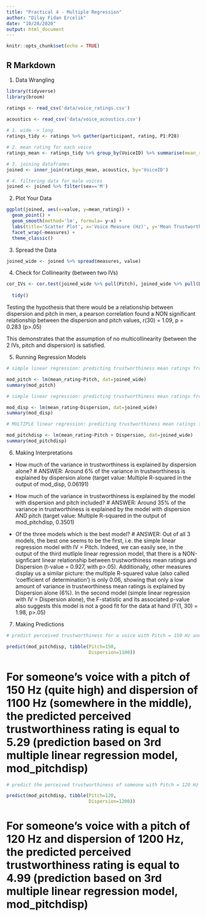 ```yaml
---
title: "Practical 4 - Multiple Regression"
author: "Dilay Fidan Ercelik"
date: "10/28/2020"
output: html_document
---
```


```r
knitr::opts_chunk$set(echo = TRUE)
```

## R Markdown


1. Data Wrangling
```r
library(tidyverse)
library(broom)

ratings <- read_csv('data/voice_ratings.csv')
  
acoustics <- read_csv('data/voice_acoustics.csv')

```


```r
# 1. wide -> long
ratings_tidy <- ratings %>% gather(participant, rating, P1:P28)

```

```r
# 2. mean rating for each voice
ratings_mean <- ratings_tidy %>% group_by(VoiceID) %>% summarise(mean_rating=mean(rating))

```

```r
# 3. joining dataframes
joined <- inner_join(ratings_mean, acoustics, by='VoiceID')

```

```r
# 4. filtering data for male voices
joined <- joined %>% filter(sex=='M')
```


2. Plot Your Data
```r
ggplot(joined, aes(x=value, y=mean_rating)) +
  geom_point() +
  geom_smooth(method='lm', formula= y~x) +
  labs(title='Scatter Plot', x='Voice Measure (Hz)', y='Mean Trustworthiness Rating') +
  facet_wrap(~measures) + 
  theme_classic()

```

3. Spread the Data
```r
joined_wide <- joined %>% spread(measures, value)
```


4. Check for Collinearity (between two IVs)
```r
cor_IVs <- cor.test(joined_wide %>% pull(Pitch), joined_wide %>% pull(Dispersion)) %>%
  
  tidy()
```

Testing the hypothesis that there would be a relationship between dispersion and pitch in men, a pearson correlation found a NON significant relationship between the dispersion and pitch values, r(30) = 1.09, p = 0.283 (p>.05) 

This demonstrates that the assumption of no multicollinearity (between the 2 IVs, pitch and dispersion) is satisfied.


5. Running Regression Models

```r
# simple linear regression: predicting trustworthiness mean ratings from Pitch

mod_pitch <- lm(mean_rating~Pitch, dat=joined_wide)
summary(mod_pitch)
```

```r
# simple linear regression: predicting trustworthiness mean ratings from Dispersion

mod_disp <- lm(mean_rating~Dispersion, dat=joined_wide)
summary(mod_disp)
```

```r
# MULTIPLE linear regression: predicting trustworthiness mean ratings from Pitch and Dispersion

mod_pitchdisp <- lm(mean_rating~Pitch + Dispersion, dat=joined_wide)
summary(mod_pitchdisp)
```


6. Making Interpretations

- How much of the variance in trustworthiness is explained by dispersion alone?
# ANSWER: Around 6% of the variance in trustworthiness is explained by dispersion alone (target value: Multiple R-squared in the output of mod_disp, 0.06191)

- How much of the variance in trustworthiness is explained by the model with dispersion and pitch included?
# ANSWER: Around 35% of the variance in trustworthiness is explained by the model with dispersion AND pitch (target value: Multiple R-squared in the output of mod_pitchdisp, 0.3501)

- Of the three models which is the best model?
# ANSWER: Out of all 3 models, the best one seems to be the first, i.e. the simple linear regression model with IV = Pitch. Indeed, we can easily see, in the output of the third mutliple linear regression model, that there is a NON-signficant linear relationship between trustworthiness mean ratings and Dispersion (t-value = 0.927, with p>.05). Additionally, other measures display us a similar picture: the multiple R-squared value (also called 'coefficient of determination') is only 0.06, showing that only a low amount of variance in trustworthiness mean ratings is explained by Dispersion alone (6%). In the second model (simple linear regression with IV = Dispersion alone), the F-statistic and its associated p-value also suggests this model is not a good fit for the data at hand (F(1, 30) = 1.98, p>.05)



7. Making Predictions
```r
# predict perceived trustworthiness for a voice with Pitch = 150 Hz and Dispersion = 1100 Hz

predict(mod_pitchdisp, tibble(Pitch=150,
                              Dispersion=1100))
```
# For someone's voice with a pitch of 150 Hz (quite high) and dispersion of 1100 Hz (somewhere in the middle), the predicted perceived trustworthiness rating is equal to 5.29 (prediction based on 3rd multiple linear regression model, mod_pitchdisp)


```r
# predict the perceived trustworthiness of someone with Pitch = 120 Hz and Dispersion = 1200 Hz

predict(mod_pitchdisp, tibble(Pitch=120,
                              Dispersion=1200))

```
# For someone's voice with a pitch of 120 Hz and dispersion of 1200 Hz, the predicted perceived trustworthiness rating is equal to 4.99 (prediction based on 3rd multiple linear regression model, mod_pitchdisp)
















